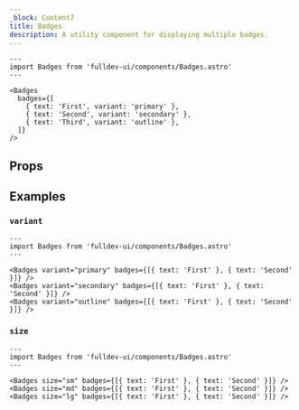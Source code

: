```yaml
---
_block: Content7
title: Badges
description: A utility component for displaying multiple badges.
---
```



```astro live
---
import Badges from 'fulldev-ui/components/Badges.astro'
---

<Badges
  badges={[
    { text: 'First', variant: 'primary' },
    { text: 'Second', variant: 'secondary' },
    { text: 'Third', variant: 'outline' },
  ]}
/>
```

## Props

<Props />

## Examples

### `variant`

```astro live
---
import Badges from 'fulldev-ui/components/Badges.astro'
---

<Badges variant="primary" badges={[{ text: 'First' }, { text: 'Second' }]} />
<Badges variant="secondary" badges={[{ text: 'First' }, { text: 'Second' }]} />
<Badges variant="outline" badges={[{ text: 'First' }, { text: 'Second' }]} />
```

### `size`

```astro live
---
import Badges from 'fulldev-ui/components/Badges.astro'
---

<Badges size="sm" badges={[{ text: 'First' }, { text: 'Second' }]} />
<Badges size="md" badges={[{ text: 'First' }, { text: 'Second' }]} />
<Badges size="lg" badges={[{ text: 'First' }, { text: 'Second' }]} />
```
